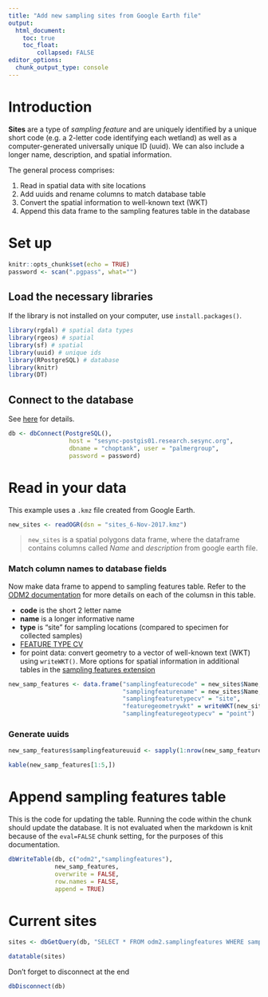 ```yaml
---
title: "Add new sampling sites from Google Earth file"
output:
  html_document:
    toc: true
    toc_float:
        collapsed: FALSE
editor_options: 
  chunk_output_type: console
---
```


# Introduction 

__Sites__ are a type of *sampling feature* and are uniquely identified by a unique short code (e.g. a 2-letter code identifying each wetland) as well as a computer-generated universally unique ID (uuid). We can also include a longer name, description, and spatial information. 

The general process comprises:

1. Read in spatial data with site locations
1. Add uuids and rename columns to match database table
1. Convert the spatial information to well-known text (WKT)
1. Append this data frame to the sampling features table in the database

# Set up

```r
knitr::opts_chunk$set(echo = TRUE)
password <- scan(".pgpass", what="")
```

## Load the necessary libraries

If the library is not installed on your computer, use `install.packages()`. 

```r
library(rgdal) # spatial data types
library(rgeos) # spatial 
library(sf) # spatial
library(uuid) # unique ids
library(RPostgreSQL) # database
library(knitr)
library(DT)
```

## Connect to the database

See [here](https://palmerlab-umd.github.io/choptank-db/connect.html) for details.

```r
db <- dbConnect(PostgreSQL(), 
                 host = "sesync-postgis01.research.sesync.org",
                 dbname = "choptank", user = "palmergroup",
                 password = password)
```

# Read in your data

This example uses a `.kmz` file created from Google Earth. 

```r
new_sites <- readOGR(dsn = "sites_6-Nov-2017.kmz")
```

> `new_sites` is a spatial polygons data frame, where the dataframe contains columns called *Name* and *description* from google earth file. 

### Match column names to database fields

Now make data frame to append to sampling features table. Refer to the [ODM2 documentation](http://odm2.github.io/ODM2/schemas/ODM2_Current/tables/ODM2Core_SamplingFeatures.html) for more details on each of the columsn in this table. 

* **code** is the short 2 letter name
* **name** is a longer informative name
* **type** is "site" for sampling locations (compared to specimen for collected samples)
* [FEATURE TYPE CV](http://vocabulary.odm2.org/samplingfeaturetype/)
* for point data: convert geometry to a vector of well-known text (WKT) using `writeWKT()`. More options for spatial information in additional tables in the [sampling features extension](https://github.com/ODM2/ODM2/blob/master/doc/ODM2Docs/ext_samplingfeatures.md)

```r
new_samp_features <- data.frame("samplingfeaturecode" = new_sites$Name,
                                "samplingfeaturename" = new_sites$Name,
                                "samplingfeaturetypecv" = "site",
                                "featuregeometrywkt" = writeWKT(new_sites, byid = TRUE),
                                "samplingfeaturegeotypecv" = "point")
```

### Generate uuids

```r
new_samp_features$samplingfeatureuuid <- sapply(1:nrow(new_samp_features), UUIDgenerate)

kable(new_samp_features[1:5,])
```


# Append sampling features table

This is the code for updating the table. Running the code within the chunk should update the database. It is not evaluated when the markdown is knit because of the `eval=FALSE` chunk setting, for the purposes of this documentation. 

```r
dbWriteTable(db, c("odm2","samplingfeatures"),
             new_samp_features,
             overwrite = FALSE,
             row.names = FALSE,
             append = TRUE)
```

# Current sites

```r
sites <- dbGetQuery(db, "SELECT * FROM odm2.samplingfeatures WHERE samplingfeaturetypecv = 'site'")
```

```r
datatable(sites)
```

Don't forget to disconnect at the end

```r
dbDisconnect(db)
```


